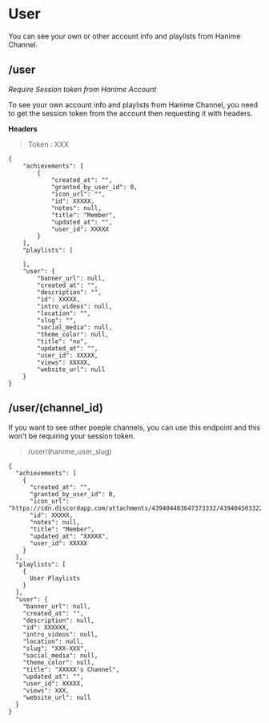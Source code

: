# User

You can see your own or other account info and playlists from Hanime Channel.

## /user

*Require Session token from Hanime Account*

To see your own account info and playlists from Hanime Channel, you need to get the session token from the account then requesting it with headers.

**Headers**
>Token : XXX

````user
{
    "achievements": [
        {
            "created_at": "",
            "granted_by_user_id": 0,
            "icon_url": "",
            "id": XXXXX,
            "notes": null,
            "title": "Member",
            "updated_at": "",
            "user_id": XXXXX
        }
    ],
    "playlists": [
        
    ],
    "user": {
        "banner_url": null,
        "created_at": "",
        "description": "",
        "id": XXXXX,
        "intro_videos": null,
        "location": "",
        "slug": "",
        "social_media": null,
        "theme_color": null,
        "title": "no",
        "updated_at": "",
        "user_id": XXXXX,
        "views": XXXXX,
        "website_url": null
    }
}
````

## /user/(channel_id)

If you want to see other poeple channels, you can use this endpoint and this won't be requiring your session token.

> /user/(hanime_user_slug)

````cid
{
  "achievements": [
    {
      "created_at": "",
      "granted_by_user_id": 0,
      "icon_url": "https://cdn.discordapp.com/attachments/439404483647373332/439404503322853376/member_icon.png",
      "id": XXXXX,
      "notes": null,
      "title": "Member",
      "updated_at": "XXXXX",
      "user_id": XXXXX
    }
  ],
  "playlists": [
    {
      User Playlists
    }
  ],
  "user": {
    "banner_url": null,
    "created_at": "",
    "description": null,
    "id": XXXXXX,
    "intro_videos": null,
    "location": null,
    "slug": "XXX-XXX",
    "social_media": null,
    "theme_color": null,
    "title": "XXXXX's Channel",
    "updated_at": "",
    "user_id": XXXXX,
    "views": XXX,
    "website_url": null
  }
}
````